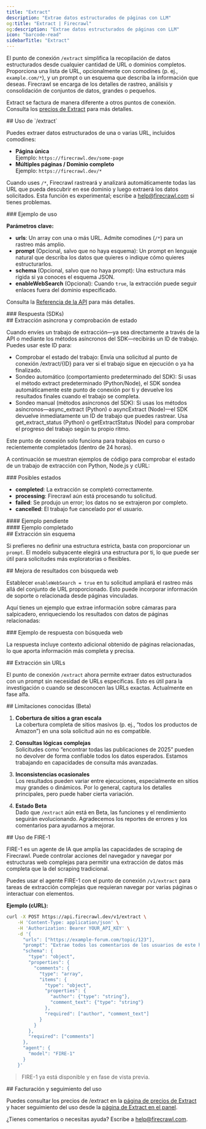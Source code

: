 ```yaml
---
title: "Extract"
description: "Extrae datos estructurados de páginas con LLM"
og:title: "Extract | Firecrawl"
og:description: "Extrae datos estructurados de páginas con LLM"
icon: "barcode-read"
sidebarTitle: "Extract"
---
```



El punto de conexión `/extract` simplifica la recopilación de datos estructurados desde cualquier cantidad de URL o dominios completos. Proporciona una lista de URL, opcionalmente con comodines (p. ej., `example.com/*`), y un prompt o un esquema que describa la información que deseas. Firecrawl se encarga de los detalles de rastreo, análisis y consolidación de conjuntos de datos, grandes o pequeños.

<Info>Extract se factura de manera diferente a otros puntos de conexión. Consulta los [precios de Extract](https://www.firecrawl.dev/extract#pricing) para más detalles.</Info>


<div id="using-extract">
  ## Uso de `/extract`
</div>

Puedes extraer datos estructurados de una o varias URL, incluidos comodines:

- **Página única**  
  Ejemplo: `https://firecrawl.dev/some-page`
- **Múltiples páginas / Dominio completo**  
  Ejemplo: `https://firecrawl.dev/*`

Cuando uses `/*`, Firecrawl rastreará y analizará automáticamente todas las URL que pueda descubrir en ese dominio y luego extraerá los datos solicitados. Esta función es experimental; escribe a [help@firecrawl.com](mailto:help@firecrawl.com) si tienes problemas.

<div id="example-usage">
  ### Ejemplo de uso
</div>

<CodeGroup>

<ExtractPython />
<ExtractNode />
<ExtractCURL />

</CodeGroup>

**Parámetros clave:**

- **urls**: Un array con una o más URL. Admite comodines (`/*`) para un rastreo más amplio.
- **prompt** (Opcional, salvo que no haya esquema): Un prompt en lenguaje natural que describa los datos que quieres o indique cómo quieres estructurarlos.
- **schema** (Opcional, salvo que no haya prompt): Una estructura más rígida si ya conoces el esquema JSON.
- **enableWebSearch** (Opcional): Cuando `true`, la extracción puede seguir enlaces fuera del dominio especificado.

Consulta la [Referencia de la API](https://docs.firecrawl.dev/api-reference/endpoint/extract) para más detalles.

<div id="response-sdks">
  ### Respuesta (SDKs)
</div>

<ExtractOutput />

<div id="asynchronous-extraction-status-checking">
  ## Extracción asíncrona y comprobación de estado
</div>

Cuando envíes un trabajo de extracción—ya sea directamente a través de la API o mediante los métodos asíncronos del SDK—recibirás un ID de trabajo. Puedes usar este ID para:

- Comprobar el estado del trabajo: Envía una solicitud al punto de conexión /extract/{ID} para ver si el trabajo sigue en ejecución o ya ha finalizado.
- Sondeo automático (comportamiento predeterminado del SDK): Si usas el método extract predeterminado (Python/Node), el SDK sondea automáticamente este punto de conexión por ti y devuelve los resultados finales cuando el trabajo se completa.
- Sondeo manual (métodos asíncronos del SDK): Si usas los métodos asíncronos—async_extract (Python) o asyncExtract (Node)—el SDK devuelve inmediatamente un ID de trabajo que puedes rastrear. Usa get_extract_status (Python) o getExtractStatus (Node) para comprobar el progreso del trabajo según tu propio ritmo.

<Note>
  Este punto de conexión solo funciona para trabajos en curso o recientemente completados (dentro de 24 horas).
</Note>

A continuación se muestran ejemplos de código para comprobar el estado de un trabajo de extracción con Python, Node.js y cURL:

<CodeGroup>

<CheckExtractJobPython />
<CheckExtractJobJS />
<CheckExtractJobCURL />

</CodeGroup>

<div id="possible-states">
  ### Posibles estados
</div>

- **completed**: La extracción se completó correctamente.
- **processing**: Firecrawl aún está procesando tu solicitud.
- **failed**: Se produjo un error; los datos no se extrajeron por completo.
- **cancelled**: El trabajo fue cancelado por el usuario.

<div id="pending-example">
  #### Ejemplo pendiente
</div>

<ExtractStatusPending />

<div id="completed-example">
  #### Ejemplo completado
</div>

<ExtractStatusDone />

<div id="extracting-without-a-schema">
  ## Extracción sin esquema
</div>

Si prefieres no definir una estructura estricta, basta con proporcionar un `prompt`. El modelo subyacente elegirá una estructura por ti, lo que puede ser útil para solicitudes más exploratorias o flexibles.

<CodeGroup>

<ExtractNoSchemaPython />
<ExtractNoSchemaJS />
<ExtractNoSchemaCURL />

</CodeGroup>

<ExtractNoSchemaOutput />

<div id="improving-results-with-web-search">
  ## Mejora de resultados con búsqueda web
</div>

Establecer `enableWebSearch = true` en tu solicitud ampliará el rastreo más allá del conjunto de URL proporcionado. Esto puede incorporar información de soporte o relacionada desde páginas vinculadas.

Aquí tienes un ejemplo que extrae información sobre cámaras para salpicadero, enriqueciendo los resultados con datos de páginas relacionadas:

<CodeGroup>

<ExtractWebSearchPython />
<ExtractWebSearchJS />
<ExtractWebSearchCURL />

</CodeGroup>

<div id="example-response-with-web-search">
  ### Ejemplo de respuesta con búsqueda web
</div>

<ExtractWebSearchOutput />

La respuesta incluye contexto adicional obtenido de páginas relacionadas, lo que aporta información más completa y precisa.

<div id="extracting-without-urls">
  ## Extracción sin URLs
</div>

El punto de conexión `/extract` ahora permite extraer datos estructurados con un prompt sin necesidad de URLs específicas. Esto es útil para la investigación o cuando se desconocen las URLs exactas. Actualmente en fase alfa.

<CodeGroup>

<ExtractWithoutURLsPython />
<ExtractWithoutURLsJS />
<ExtractWithoutURLsCURL />

</CodeGroup>

<div id="known-limitations-beta">
  ## Limitaciones conocidas (Beta)
</div>

1. **Cobertura de sitios a gran escala**  
   La cobertura completa de sitios masivos (p. ej., “todos los productos de Amazon”) en una sola solicitud aún no es compatible.

2. **Consultas lógicas complejas**  
   Solicitudes como “encontrar todas las publicaciones de 2025” pueden no devolver de forma confiable todos los datos esperados. Estamos trabajando en capacidades de consulta más avanzadas.

3. **Inconsistencias ocasionales**  
   Los resultados pueden variar entre ejecuciones, especialmente en sitios muy grandes o dinámicos. Por lo general, captura los detalles principales, pero puede haber cierta variación.

4. **Estado Beta**  
   Dado que `/extract` aún está en Beta, las funciones y el rendimiento seguirán evolucionando. Agradecemos los reportes de errores y los comentarios para ayudarnos a mejorar.

<div id="using-fire-1">
  ## Uso de FIRE-1
</div>

FIRE-1 es un agente de IA que amplía las capacidades de scraping de Firecrawl. Puede controlar acciones del navegador y navegar por estructuras web complejas para permitir una extracción de datos más completa que la del scraping tradicional.

Puedes usar el agente FIRE-1 con el punto de conexión `/v1/extract` para tareas de extracción complejas que requieran navegar por varias páginas o interactuar con elementos.

**Ejemplo (cURL):**

```bash
curl -X POST https://api.firecrawl.dev/v1/extract \
    -H 'Content-Type: application/json' \
    -H 'Authorization: Bearer YOUR_API_KEY' \
    -d '{
      "urls": ["https://example-forum.com/topic/123"],
      "prompt": "Extrae todos los comentarios de los usuarios de este hilo del foro.",
      "schema": {
        "type": "object",
        "properties": {
          "comments": {
            "type": "array",
            "items": {
              "type": "object",
              "properties": {
                "author": {"type": "string"},
                "comment_text": {"type": "string"}
              },
              "required": ["author", "comment_text"]
            }
          }
        },
        "required": ["comments"]
      },
      "agent": {
        "model": "FIRE-1"
      }
    }'
```

> FIRE-1 ya está disponible y en fase de vista previa.


<div id="billing-and-usage-tracking">
  ## Facturación y seguimiento del uso
</div>

Puedes consultar los precios de /extract en la [página de precios de Extract](https://www.firecrawl.dev/extract#pricing) y hacer seguimiento del uso desde la [página de Extract en el panel](https://www.firecrawl.dev/app/extract).

¿Tienes comentarios o necesitas ayuda? Escribe a [help@firecrawl.com](mailto:help@firecrawl.com).